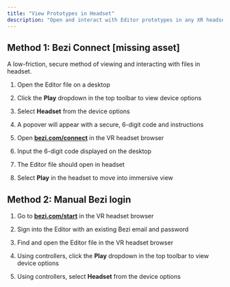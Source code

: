 ```yaml
---
title: "View Prototypes in Headset"
description: "Open and interact with Editor prototypes in any XR headset using either method."
---
```


## Method 1: Bezi Connect \[missing asset]

A low-friction, secure method of viewing and interacting with files in headset.&#x20;

1. Open the Editor file on a desktop

2. Click the **Play** dropdown in the top toolbar to view device options&#x20;

3. Select **Headset** from the device options

4. A popover will appear with a secure, 6-digit code and instructions&#x20;

5. Open [**bezi.com/connect**](http://bezi.com/connect) in the VR headset browser

6. Input the 6-digit code displayed on the desktop&#x20;

7. The Editor file should open in headset&#x20;

8. Select **Play** in the headset to move into immersive view

## Method 2: Manual Bezi login

1. Go to [**bezi.com/start**](http://bezi.com/start) in the VR headset browser

2. Sign into the Editor with an existing Bezi email and password

3. Find and open the Editor file in the VR headset browser

4. Using controllers, click the **Play** dropdown in the top toolbar to view device options&#x20;

5. Using controllers, select **Headset** from the device options